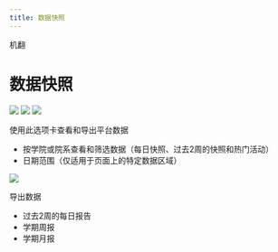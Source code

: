 ```yaml
--- 
title: 数据快照
--- 
```


机翻
# 数据快照

![](/img/ulearning/admin/data02.png)
![](/img/ulearning/admin/data03.png)
![](/img/ulearning/admin/data04.png)

使用此选项卡查看和导出平台数据 
 - 按学院或院系查看和筛选数据（每日快照、过去2周的快照和热门活动） 
 - 日期范围（仅适用于页面上的特定数据区域） 
 
 
![](/img/ulearning/admin/data05.png) 

 导出数据 
 - 过去2周的每日报告 
 - 学期周报 
 - 学期月报
